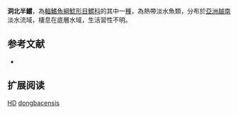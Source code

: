 {{Speciesbox
| name = 洞北半鱨
| image = 
| image_width = 250px
| image_caption = 
| status = DD
| status_system = IUCN3.1
| genus = Hemibagrus
| species = dongbacensis
| authority = [[Nguyen|Nguyen]], 2005
| synonyms = 
}}
'''洞北半鱨'''，為[[輻鰭魚綱|輻鰭魚綱]][[鯰形目|鯰形目]][[鱨科|鱨科]]的其中一[[種|種]]，為熱帶淡水魚類，分布於[[亞洲|亞洲]][[越南|越南]]淡水流域，棲息在底層水域，生活習性不明。

==参考文献==
*{{FishBase_species|genus=Hemibagrus|species=dongbacensis|year=2015|month=4}}

== 扩展阅读 ==
{{refbegin}}
{{wikispecies-inline|Hemibagrus dongbacensis|洞北半鱨}}
{{refend}}
{{Taxonbar|from=Q6412490}}

[[Category:IUCN红色名录数据缺乏物种|HD]]
[[Category:半鱨屬|dongbacensis]]
